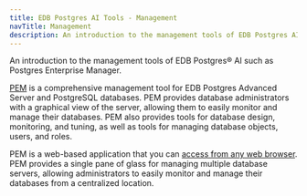 ```yaml
---
title: EDB Postgres AI Tools - Management
navTitle: Management
description: An introduction to the management tools of EDB Postgres AI such as Postgres Enterprise Manager.
---
```


An introduction to the management tools of EDB Postgres® AI such as Postgres Enterprise Manager.

[PEM](/pem/latest/) is a comprehensive management tool for EDB Postgres Advanced Server and PostgreSQL databases. PEM provides database administrators with a graphical view of the server, allowing them to easily monitor and manage their databases. PEM also provides tools for database design, monitoring, and tuning, as well as tools for managing database objects, users, and roles.

PEM is a web-based application that you can [access from any web browser](/pem/latest/pem_web_interface/). PEM provides a single pane of glass for managing multiple database servers, allowing administrators to easily monitor and manage their databases from a centralized location.